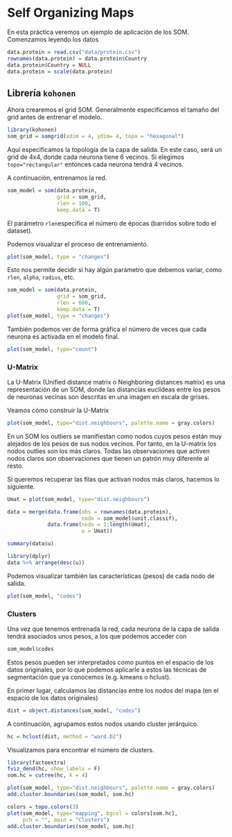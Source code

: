 # Self Organizing Maps {#som}

En esta práctica veremos un ejemplo de aplicación de los SOM.
Comenzamos leyendo los datos

```r
data.protein = read.csv("data/protein.csv")
rownames(data.protein) = data.protein$Country
data.protein$Country = NULL
data.protein = scale(data.protein)
```

## Librería `kohonen`

Ahora crearemos el grid SOM. Generalmente especificamos el tamaño del grid antes de entrenar el modelo.

```r
library(kohonen)
som_grid = somgrid(xdim = 4, ydim= 4, topo = "hexagonal")
```

Aquí especificamos la topología de la capa de salida. En este caso, será un grid de 4x4, donde cada neurona tiene 6 vecinos. Si elegimos `topo="rectangular"` entonces cada neurona tendrá 4 vecinos.

A continuación, entrenamos la red.

```r
som_model = som(data.protein,
                grid = som_grid,
                rlen = 100,
                keep.data = T)
```

El parámetro `rlen`especifica el número de épocas (barridos sobre todo el dataset).

Podemos visualizar el proceso de entrenamiento.

```r
plot(som_model, type = "changes")
```

Esto nos permite decidir si hay algún parámetro que debemos variar, como `rlen`, `alpha`, `radius`, etc.

```r
som_model = som(data.protein,
                grid = som_grid,
                rlen = 600,
                keep.data = T)
plot(som_model, type = "changes")
```

También podemos ver de forma gráfica el número de veces que cada neurona es activada en el modelo final.

```r
plot(som_model, type="count")
```



### U-Matrix

La U-Matrix (Unified distance matrix o Neighboring distances matrix) es una representación de un SOM, donde las distancias euclídeas entre los pesos de neuronas vecinas son descritas en una imagen en escala de grises.

Veamos cómo construir la U-Matrix

```r
plot(som_model, type="dist.neighbours", palette.name = gray.colors)
```

En un SOM los outliers se manifiestan como nodos cuyos pesos están muy alejados de los pesos de sus nodos vecinos. Por tanto, en la U-matrix los nodos outlies son los más claros. Todas las observaciones que activen nodos claros son observaciones que tienen un patrón muy diferente al resto.

Si queremos recuperar las filas que activan nodos más claros, hacemos lo siguiente.

```r
Umat = plot(som_model, type="dist.neighbours")

data = merge(data.frame(obs = rownames(data.protein),
                        nodo = som_model$unit.classif), 
             data.frame(nodo = 1:length(Umat),
                        u = Umat))

summary(data$u)

library(dplyr)
data %>% arrange(desc(u))

```


Podemos visualizar también las características (pesos) de cada nodo de salida. 

```r
plot(som_model, "codes")
```


### Clusters

Una vez que tenemos entrenada la red, cada neurona de la capa de salida tendrá asociados unos pesos, a los que podemos acceder con

```r
som_model$codes
```

Estos pesos pueden ser interpretados como puntos en el espacio de los datos originales, por lo que podemos aplicarle a estos las técnicas de segmentación que ya conocemos (e.g. kmeans o hclust).

En primer lugar, calculamos las distancias entre los nodos del mapa (en el espacio de los datos originales) 

```r
dist = object.distances(som_model, "codes")
```

A continuación, agrupamos estos nodos usando cluster jerárquico.

```r
hc = hclust(dist, method = "ward.D2")

```

Visualizamos para encontrar el número de clusters.

```r
library(factoextra)
fviz_dend(hc, show_labels = F)
som.hc = cutree(hc, k = 4)
```

```r
plot(som_model, type="dist.neighbours", palette.name = gray.colors)
add.cluster.boundaries(som_model, som.hc)
```
```r
colors = topo.colors(3)
plot(som_model, type="mapping", bgcol = colors[som.hc], 
     pch = "", main = "Clusters")
add.cluster.boundaries(som_model, som.hc)
```

